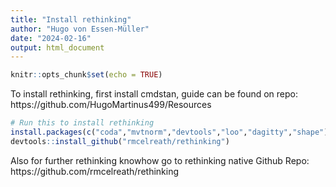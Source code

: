 ```yaml
---
title: "Install rethinking"
author: "Hugo von Essen-Müller"
date: "2024-02-16"
output: html_document
---
```


```r
knitr::opts_chunk$set(echo = TRUE)
```

To install rethinking, first install cmdstan, guide can be found on repo: https://github.com/HugoMartinus499/Resources

```r
# Run this to install rethinking
install.packages(c("coda","mvtnorm","devtools","loo","dagitty","shape"))
devtools::install_github("rmcelreath/rethinking")
```

Also for further rethinking knowhow go to rethinking native Github Repo: https://github.com/rmcelreath/rethinking